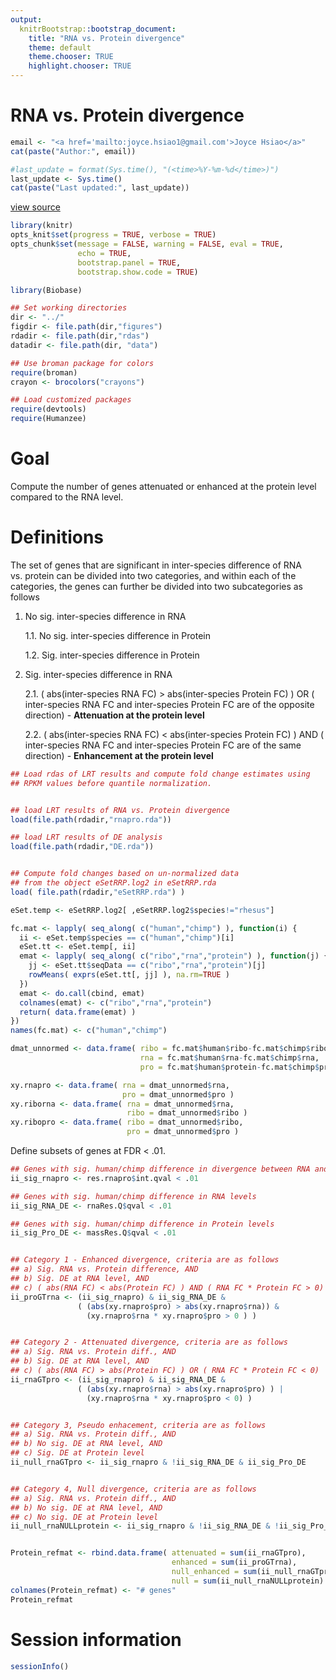 ```yaml
---
output:
  knitrBootstrap::bootstrap_document:
    title: "RNA vs. Protein divergence"
    theme: default
    theme.chooser: TRUE
    highlight.chooser: TRUE
---
```


RNA vs. Protein divergence
=================================


```r
email <- "<a href='mailto:joyce.hsiao1@gmail.com'>Joyce Hsiao</a>"
cat(paste("Author:", email))
```


```r
#last_update = format(Sys.time(), "(<time>%Y-%m-%d</time>)")
last_update <- Sys.time()
cat(paste("Last updated:", last_update))
```


[view source](compare-rna-pro-divergence-20150814.Rmd)


```r
library(knitr)
opts_knit$set(progress = TRUE, verbose = TRUE)
opts_chunk$set(message = FALSE, warning = FALSE, eval = TRUE, 
               echo = TRUE,
               bootstrap.panel = TRUE, 
               bootstrap.show.code = TRUE)
```



```r
library(Biobase)

## Set working directories 
dir <- "../"
figdir <- file.path(dir,"figures")
rdadir <- file.path(dir,"rdas")
datadir <- file.path(dir, "data")

## Use broman package for colors
require(broman)
crayon <- brocolors("crayons")

## Load customized packages
require(devtools)
require(Humanzee)
```


Goal
=====

Compute the number of genes attenuated or enhanced at the protein level 
compared to the RNA level.


Definitions
============

The set of genes that are significant in inter-species difference of 
RNA vs. protein can be divided into two categories, and within each of the 
categories, the genes can further be divided into two subcategories as follows

1. No sig. inter-species difference in RNA

    1.1. No sig. inter-species difference in Protein
    
    1.2. Sig. inter-species difference in Protein
    
2. Sig. inter-species difference in RNA

    2.1. ( abs(inter-species RNA FC) > abs(inter-species Protein FC) ) OR
         ( inter-species RNA FC and inter-species Protein FC are of 
           the opposite direction) - **Attenuation at the protein level**
           
    2.2. ( abs(inter-species RNA FC) < abs(inter-species Protein FC) ) AND
         ( inter-species RNA FC and inter-species Protein FC are of the
           same direction) - **Enhancement at the protein level**





```r
## Load rdas of LRT results and compute fold change estimates using
## RPKM values before quantile normalization. 


## load LRT results of RNA vs. Protein divergence
load(file.path(rdadir,"rnapro.rda"))

## load LRT results of DE analysis
load(file.path(rdadir,"DE.rda"))


## Compute fold changes based on un-normalized data
## from the object eSetRRP.log2 in eSetRRP.rda
load( file.path(rdadir,"eSetRRP.rda") )

eSet.temp <- eSetRRP.log2[ ,eSetRRP.log2$species!="rhesus"]

fc.mat <- lapply( seq_along( c("human","chimp") ), function(i) {
  ii <- eSet.temp$species == c("human","chimp")[i]
  eSet.tt <- eSet.temp[, ii]
  emat <- lapply( seq_along( c("ribo","rna","protein") ), function(j) {
    jj <- eSet.tt$seqData == c("ribo","rna","protein")[j]
    rowMeans( exprs(eSet.tt[, jj] ), na.rm=TRUE )
  })
  emat <- do.call(cbind, emat)
  colnames(emat) <- c("ribo","rna","protein")
  return( data.frame(emat) )
})
names(fc.mat) <- c("human","chimp")

dmat_unnormed <- data.frame( ribo = fc.mat$human$ribo-fc.mat$chimp$ribo,
                             rna = fc.mat$human$rna-fc.mat$chimp$rna,
                             pro = fc.mat$human$protein-fc.mat$chimp$protein )

xy.rnapro <- data.frame( rna = dmat_unnormed$rna,
                         pro = dmat_unnormed$pro )
xy.riborna <- data.frame( rna = dmat_unnormed$rna,
                          ribo = dmat_unnormed$ribo )
xy.ribopro <- data.frame( ribo = dmat_unnormed$ribo,
                          pro = dmat_unnormed$pro )
```


Define subsets of genes at FDR < .01.

```r
## Genes with sig. human/chimp difference in divergence between RNA and protein
ii_sig_rnapro <- res.rnapro$int.qval < .01

## Genes with sig. human/chimp difference in RNA levels
ii_sig_RNA_DE <- rnaRes.Q$qval < .01

## Genes with sig. human/chimp difference in Protein levels
ii_sig_Pro_DE <- massRes.Q$qval < .01


## Category 1 - Enhanced divergence, criteria are as follows
## a) Sig. RNA vs. Protein difference, AND
## b) Sig. DE at RNA level, AND
## c) ( abs(RNA FC) < abs(Protein FC) ) AND ( RNA FC * Protein FC > 0)
ii_proGTrna <- (ii_sig_rnapro) & ii_sig_RNA_DE & 
               ( (abs(xy.rnapro$pro) > abs(xy.rnapro$rna)) & 
                 (xy.rnapro$rna * xy.rnapro$pro > 0 ) )


## Category 2 - Attenuated divergence, criteria are as follows
## a) Sig. RNA vs. Protein diff., AND
## b) Sig. DE at RNA level, AND 
## c) ( abs(RNA FC) > abs(Protein FC) ) OR ( RNA FC * Protein FC < 0)
ii_rnaGTpro <- (ii_sig_rnapro) & ii_sig_RNA_DE & 
               ( (abs(xy.rnapro$rna) > abs(xy.rnapro$pro) ) | 
                 (xy.rnapro$rna * xy.rnapro$pro < 0) ) 


## Category 3, Pseudo enhacement, criteria are as follows
## a) Sig. RNA vs. Protein diff., AND
## b) No sig. DE at RNA level, AND 
## c) Sig. DE at Protein level
ii_null_rnaGTpro <- ii_sig_rnapro & !ii_sig_RNA_DE & ii_sig_Pro_DE


## Category 4, Null divergence, criteria are as follows
## a) Sig. RNA vs. Protein diff., AND
## b) No sig. DE at RNA level, AND 
## c) No sig. DE at Protein level
ii_null_rnaNULLprotein <- ii_sig_rnapro & !ii_sig_RNA_DE & !ii_sig_Pro_DE


Protein_refmat <- rbind.data.frame( attenuated = sum(ii_rnaGTpro),
                                    enhanced = sum(ii_proGTrna),
                                    null_enhanced = sum(ii_null_rnaGTpro),
                                    null = sum(ii_null_rnaNULLprotein) )
colnames(Protein_refmat) <- "# genes"
Protein_refmat
```






Session information
===========

```r
sessionInfo()
```

